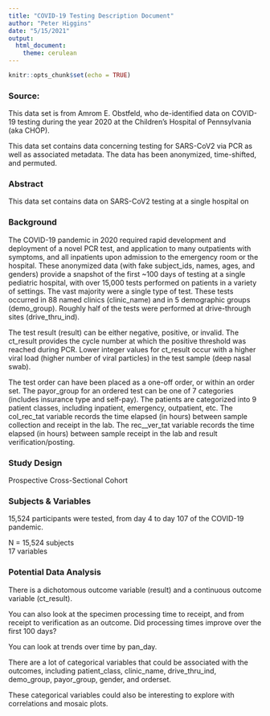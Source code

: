 ```yaml
---
title: "COVID-19 Testing Description Document"
author: "Peter Higgins"
date: "5/15/2021"
output: 
  html_document:
    theme: cerulean
---
```


```r
knitr::opts_chunk$set(echo = TRUE)
```

### Source: 
This data set is from Amrom E. Obstfeld, who de-identified data on COVID-19 testing during the year 2020 at the Children's Hospital of Pennsylvania (aka CHOP).

This data set contains data concerning testing for SARS-CoV2 via PCR as well as associated metadata. The data has been anonymized, time-shifted, and permuted.

### Abstract

 This data set contains data on SARS-CoV2 testing at a single hospital on 
 
### Background

The COVID-19 pandemic in 2020 required rapid development and deployment of a novel PCR test, and application to many outpatients with symptoms, and all inpatients upon admission to the emergency room or the hospital. 
These anonymized data (with fake subject_ids, names, ages, and genders) provide a snapshot of the first ~100 days of testing at a single pediatric hospital, with over 15,000 tests performed on patients in a variety of settings. The vast majority were a single type of test. These tests occurred in 88 named clinics (clinic_name) and in 5 demographic groups (demo_group). Roughly half of the tests were performed at drive-through sites (drive_thru_ind).

The test result (result) can be either negative, positive, or invalid.
The ct_result provides the cycle number at which the positive threshold was reached during PCR. Lower integer values for ct_result occur with a higher viral load (higher number of viral particles) in the test sample (deep nasal swab).

The test order can have been placed as a one-off order, or within an order set.
The payor_group for an ordered test can be one of 7 categories (includes insurance type and self-pay).
The patients are categorized into 9 patient classes, including inpatient, emergency, outpatient, etc.
The col_rec_tat variable records the time elapsed (in hours) between sample collection and receipt in the lab.
The rec__ver_tat variable records the time elapsed (in hours) between sample receipt in the lab and result verification/posting.

### Study Design

Prospective Cross-Sectional Cohort

### Subjects & Variables

15,524 participants were tested, from day 4 to day 107 of the COVID-19 pandemic.

N = 15,524 subjects  
17 variables

### Potential Data Analysis
There is a dichotomous outcome variable (result) and a continuous outcome variable (ct_result).

You can also look at the specimen processing time to receipt, and from receipt to verification as an outcome. Did processing times improve over the first 100 days?

You can look at trends over time by pan_day.

There are a lot of categorical variables that could be associated with the outcomes, including patient_class, clinic_name, drive_thru_ind, demo_group, payor_group, gender, and orderset.

These categorical variables could also be interesting to explore with correlations and mosaic plots.